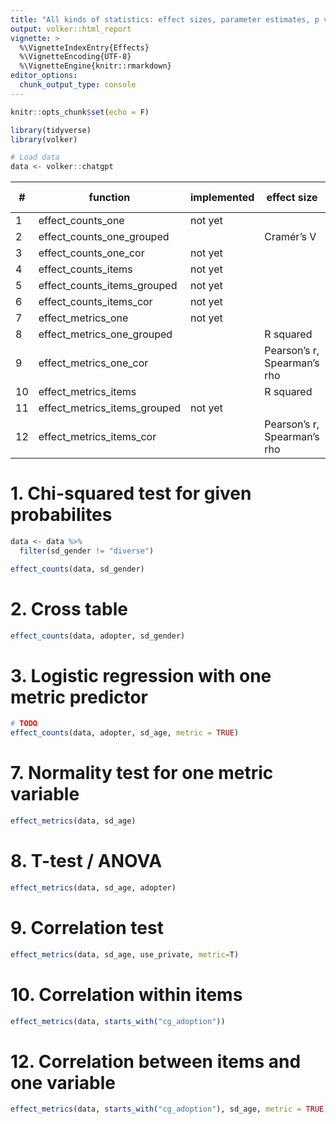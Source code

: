 ```yaml
---
title: "All kinds of statistics: effect sizes, parameter estimates, p values"
output: volker::html_report
vignette: >
  %\VignetteIndexEntry{Effects}
  %\VignetteEncoding{UTF-8}
  %\VignetteEngine{knitr::rmarkdown}
editor_options: 
  chunk_output_type: console
---
```


```r
knitr::opts_chunk$set(echo = F)

library(tidyverse)
library(volker)
```

```r

# Load data 
data <- volker::chatgpt
```

| \#      | function                      | implemented | effect size    | confidence intervals                      | significance test |
|---------|-------------------------------|-------------|----------------|-------------------------------------------|-------------------|
| 1       | effect_counts_one            | not yet      |                |                                           |                   |
| 2       | effect_counts_one_grouped    |              | Cramér's V     | proportions                               | Chi squared       |
| 3       | effect_counts_one_cor        | not yet      |                |                                           |                   |
| 4       | effect_counts_items          | not yet      |                |                                           |                   |
| 5       | effect_counts_items_grouped  | not yet      |                |                                           |                   |
| 6       | effect_counts_items_cor      | not yet      |                |                                           |                   |
| 7       | effect_metrics_one           | not yet      |                |                                           |                   |
| 8       | effect_metrics_one_grouped   |              | R squared      | means                                     | t-test            |
| 9       | effect_metrics_one_cor       |              | Pearson's r, Spearman's rho | correlation                  | t-test            |
| 10      | effect_metrics_items         |              | R squared      | means                                     | t-test            | 
| 11      | effect_metrics_items_grouped | not yet      |                |                                           |                   |
| 12      | effect_metrics_items_cor     |              | Pearson's r, Spearman's rho | correlation                  | t-test            |

# 1. Chi-squared test for given probabilites 
```r
data <- data %>%  
  filter(sd_gender != "diverse")

effect_counts(data, sd_gender)
```

# 2. Cross table
```r
effect_counts(data, adopter, sd_gender)
```


# 3. Logistic regression with one metric predictor
```r

# TODO
effect_counts(data, adopter, sd_age, metric = TRUE)
```

# 7. Normality test for one metric variable
```r
effect_metrics(data, sd_age)
```


# 8. T-test / ANOVA
```r
effect_metrics(data, sd_age, adopter)
```


# 9. Correlation test
```r
effect_metrics(data, sd_age, use_private, metric=T)
```


# 10. Correlation within items
```r
effect_metrics(data, starts_with("cg_adoption"))
```


# 12. Correlation between items and one variable
```r
effect_metrics(data, starts_with("cg_adoption"), sd_age, metric = TRUE)
```
